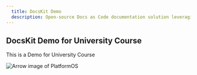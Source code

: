 ```yaml
---
  title: DocsKit Demo
  description: Open-source Docs as Code documentation solution leveraging platformOS, a git workflow, and a static site generator
---
```


<Hero />

## DocsKit Demo for University Course

This is a Demo for University Course

![Arrow image of PlatformOS](./arrows.png)

